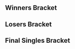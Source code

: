 {{DISPLAYTITLE:DreamHack Summer 2017: Singles Bracket}}{{BracketMatchSMWDisambig |oldtags=Rocky|newtags=Rocky (Swedish player)}}{{SetGame|melee}}
{{tabs static
|name1=Overview
|link1=DreamHack/2017/Summer
|name2=Singles Pools
|link2=DreamHack/2017/Summer/Singles Pools
|name3=Singles Bracket
|link3=DreamHack/2017/Summer/Singles Bracket
|This=3
}}
==Winners Bracket==
{{32DEWBracketA
|tourneylink=DreamHack/2017/Summer
|tourneyname=DreamHack Summer 2017
|r1m1p1=Armada |r1m1p1flag=se |r1m1p1score=3 |r1m1win=1
|r1m1p2=Spider |r1m1p2flag=se |r1m1p2score=0

|r1m2p1=Levingy |r1m2p1flag=fi |r1m2p1score=3 |r1m2win=1
|r1m2p2=Yabasta |r1m2p2flag=se |r1m2p2score=1
|r1m2p1char1=falco |r1m2p2char1=marth |r1m2p1stock1=0 |r1m2p2stock1=1 |r1m2win1=2 |r1m2stage1=Battlefield
|r1m2p1char2=falco |r1m2p2char2=marth |r1m2p1stock2=1 |r1m2p2stock2=0 |r1m2win2=1 |r1m2stage2=Yoshi's Story
|r1m2p1char3=marth |r1m2p2char3=marth |r1m2p1stock3=3 |r1m2p2stock3=0 |r1m2win3=1 |r1m2stage3=Final Destination
|r1m2p1char4=marth |r1m2p2char4=marth |r1m2p1stock4=2 |r1m2p2stock4=0 |r1m2win4=1 |r1m2stage4=Fountain of Dreams
|r1m2date=June 18, 2017
|r1m2details={{BracketMatchDetails|reddit=|comment=|vod=https://youtu.be/jV7zKBatgwA}}

|r1m3p1=Daydee |r1m3p1flag=se |r1m3p1score=3 |r1m3win=1
|r1m3p2=Jack |r1m3p2flag=se |r1m3p2score=0
|r1m4p1=Humpe |r1m4p1flag=se |r1m4p1score=3 |r1m4win=1
|r1m4p2=Zaik |r1m4p2flag=se |r1m4p2score=0
|r1m5p1=Trif |r1m5p1flag=es |r1m5p1score=3 |r1m5win=1
|r1m5p2=Poopmaister6000 |r1m5p2flag=se |r1m5p2score=0
|r1m6p1=FA0 |r1m6p1flag=se |r1m6p1score=3 |r1m6win=1
|r1m6p2=NorrlandXX |r1m6p2flag=se |r1m6p2score=0
|r1m7p1=Amsah |r1m7p1flag=nl |r1m7p1score=3 |r1m7win=1
|r1m7p2=Askeflink |r1m7p2flag=no |r1m7p2score=0
|r1m8p1=Rocky |r1m8p1flag=se |r1m8p1score=3 |r1m8win=1
|r1m8p2=Red Blaze |r1m8p2flag=se |r1m8p2score=0

|r1m9p1=Leffen |r1m9p1flag=se |r1m9p1score=3 |r1m9win=1
|r1m9p2=Sebson |r1m9p2flag=se |r1m9p2score=0
|r1m10p1=Sverre |r1m10p1flag=no |r1m10p1score=3 |r1m10win=1
|r1m10p2=Ashtrei |r1m10p2flag=se |r1m10p2score=0
|r1m11p1=Android |r1m11p1flag=se |r1m11p1score=3 |r1m11win=1
|r1m11p2=Martin |r1m11p2flag=no |r1m11p2score=0
|r1m12p1=Zoler |r1m12p1flag=se |r1m12p1score=2 |r1m12win=1
|r1m12p2=IrregularJinny |r1m12p2flag=se |r1m12p2score=0
|r1m13p1=Professor Pro |r1m13p1flag=gb |r1m13p1score=3 |r1m13win=1
|r1m13p2=Smakis |r1m13p2flag=se |r1m13p2score=0
|r1m14p1=Zorc |r1m14p1flag=no |r1m14p1score=2 |r1m14win=1
|r1m14p2=Sharp |r1m14p2flag=se |r1m14p2score=0
|r1m15p1=Overtriforce |r1m15p1flag=es |r1m15p1score=3 |r1m15win=1
|r1m15p2=Rev |r1m15p2flag=se |r1m15p2score=0

|r1m16p1=Toph |r1m16p1flag=us |r1m16p1score=3 |r1m16win=1
|r1m16p2=GabyTime |r1m16p2flag=se |r1m16p2score=0
|r1m16p1char1=fox |r1m16p2char1=marth |r1m16p1stock1=3 |r1m16p2stock1=0 |r1m16win1=1 |r1m16stage1=Battlefield
|r1m16p1char2=fox |r1m16p2char2=marth |r1m16p1stock2=1 |r1m16p2stock2=0 |r1m16win2=1 |r1m16stage2=Yoshi's Story
|r1m16p1char3=fox |r1m16p2char3=marth |r1m16p1stock3=3 |r1m16p2stock3=0 |r1m16win3=1 |r1m16stage3=Yoshi's Story
|r1m16date=June 18, 2017
|r1m16details={{BracketMatchDetails|reddit=|comment=|vod=https://youtu.be/2HsxmU42Us8}}

|r2m1p1=Armada |r2m1p1flag=se |r2m1p1score=3 |r2m1win=1
|r2m1p2=Levingy |r2m1p2flag=fi |r2m1p2score=0

|r2m2p1=Daydee |r2m2p1flag=se |r2m2p1score=0 |r2m2win=2
|r2m2p2=Humpe |r2m2p2flag=se |r2m2p2score=3
|r2m2p1char1=samus |r2m2p2char1=falco |r2m2p1stock1=0 |r2m2p2stock1=2 |r2m2win1=2 |r2m2stage1=Battlefield
|r2m2p1char2=samus |r2m2p2char2=falco |r2m2p1stock2=0 |r2m2p2stock2=1 |r2m2win2=2 |r2m2stage2=Fountain of Dreams
|r2m2p1char3=samus |r2m2p2char3=falco |r2m2p1stock3=0 |r2m2p2stock3=1 |r2m2win3=2 |r2m2stage3=Dream Land
|r2m2date=June 18, 2017
|r2m2details={{BracketMatchDetails|reddit=|comment=|vod=https://youtu.be/YEva6kpqP4c}}

|r2m3p1=Trif |r2m3p1flag=es |r2m3p1score=3 |r2m3win=1
|r2m3p2=FA0 |r2m3p2flag=se |r2m3p2score=0

|r2m4p1=Amsah |r2m4p1flag=nl |r2m4p1score=3 |r2m4win=1
|r2m4p2=Rocky |r2m4p2flag=se |r2m4p2score=0
|r2m4p1char1=sheik |r2m4p2char1=cf |r2m4p1stock1=2 |r2m4p2stock1=0 |r2m4win1=1 |r2m4stage1=Battlefield
|r2m4p1char2=sheik |r2m4p2char2=cf |r2m4p1stock2=1 |r2m4p2stock2=0 |r2m4win2=1 |r2m4stage2=Dream Land
|r2m4p1char3=sheik |r2m4p2char3=cf |r2m4p1stock3=2 |r2m4p2stock3=0 |r2m4win3=1 |r2m4stage3=Dream Land
|r2m4date=June 18, 2017
|r2m4details={{BracketMatchDetails|reddit=|comment=|vod=https://youtu.be/wHFCU69Dm-A}}

|r2m5p1=Leffen |r2m5p1flag=se |r2m5p1score=3 |r2m5win=1
|r2m5p2=Sverre |r2m5p2flag=no |r2m5p2score=0
|r2m6p1=Android |r2m6p1flag=se |r2m6p1score=3 |r2m6win=1
|r2m6p2=Zoler |r2m6p2flag=se |r2m6p2score=0

|r2m7p1=Professor Pro |r2m7p1flag=gb |r2m7p1score=3 |r2m7win=1
|r2m7p2=Zorc |r2m7p2flag=no |r2m7p2score=0
|r2m7p1char1=fox |r2m7p2char1=falco |r2m7p1stock1=2 |r2m7p2stock1=0 |r2m7win1=1 |r2m7stage1=Yoshi's Story
|r2m7p1char2=fox |r2m7p2char2=falco |r2m7p1stock2=2 |r2m7p2stock2=0 |r2m7win2=1 |r2m7stage2=Battlefield
|r2m7p1char3=fox |r2m7p2char3=falco |r2m7p1stock3=1 |r2m7p2stock3=0 |r2m7win3=1 |r2m7stage3=Final Destination
|r2m7date=June 18, 2017
|r2m7details={{BracketMatchDetails|reddit=|comment=|vod=https://youtu.be/bk2S_50FTaY}}

|r2m8p1=Overtriforce |r2m8p1flag=es |r2m8p1score=3 |r2m8win=1
|r2m8p2=Toph |r2m8p2flag=us |r2m8p2score=1

|r3m1p1=Armada |r3m1p1flag=se |r3m1p1score=3 |r3m1win=1
|r3m1p2=Humpe |r3m1p2flag=se |r3m1p2score=0
|r3m1p1char1=peach |r3m1p2char1=falco |r3m1p1stock1=3 |r3m1p2stock1=0 |r3m1win1=1 |r3m1stage1=Final Destination
|r3m1p1char2=peach |r3m1p2char2=falco |r3m1p1stock2=2 |r3m1p2stock2=0 |r3m1win2=1 |r3m1stage2=Yoshi's Story
|r3m1p1char3=peach |r3m1p2char3=falco |r3m1p1stock3=2 |r3m1p2stock3=0 |r3m1win3=1 |r3m1stage3=Yoshi's Story
|r3m1date=June 18, 2017
|r3m1details={{BracketMatchDetails|reddit=|comment=|vod=https://youtu.be/qgUw3wIDWcw}}

|r3m2p1=Trif |r3m2p1flag=es |r3m2p1score=2 |r3m2win=2
|r3m2p2=Amsah |r3m2p2flag=nl |r3m2p2score=3
|r3m2p1char1=peach |r3m2p2char1=sheik |r3m2p1stock1=3 |r3m2p2stock1=0 |r3m2win1=1 |r3m2stage1=Battlefield
|r3m2p1char2=peach |r3m2p2char2=sheik |r3m2p1stock2=2 |r3m2p2stock2=0 |r3m2win2=1 |r3m2stage2=Pokémon Stadium
|r3m2p1char3=peach |r3m2p2char3=sheik |r3m2p1stock3=0 |r3m2p2stock3=1 |r3m2win3=2 |r3m2stage3=Battlefield
|r3m2p1char4=peach |r3m2p2char4=sheik |r3m2p1stock4=0 |r3m2p2stock4=1 |r3m2win4=2 |r3m2stage4=Final Destination
|r3m2p1char5=peach |r3m2p2char5=sheik |r3m2p1stock5=0 |r3m2p2stock5=1 |r3m2win5=2 |r3m2stage5=Final Destination
|r3m2date=June 18, 2017
|r3m2details={{BracketMatchDetails|reddit=|comment=|vod=https://youtu.be/aMNpNMfRAfI}}

|r3m3p1=Leffen |r3m3p1flag=se |r3m3p1score=3 |r3m3win=1
|r3m3p2=Android |r3m3p2flag=se |r3m3p2score=0
|r3m3p1char1=fox |r3m3p2char1=sheik |r3m3p1stock1=1 |r3m3p2stock1=0 |r3m3win1=1 |r3m3stage1=Dream Land
|r3m3p1char2=fox |r3m3p2char2=sheik |r3m3p1stock2=1 |r3m3p2stock2=0 |r3m3win2=1 |r3m3stage2=Fountain of Dreams
|r3m3p1char3=fox |r3m3p2char3=sheik |r3m3p1stock3=3 |r3m3p2stock3=0 |r3m3win3=1 |r3m3stage3=Fountain of Dreams
|r3m3date=June 18, 2017
|r3m3details={{BracketMatchDetails|reddit=|comment=|vod=https://youtu.be/EwJR7b6o7M8}}

|r3m4p1=Professor Pro |r3m4p1flag=gb |r3m4p1score=1 |r3m4win=2
|r3m4p2=Overtriforce |r3m4p2flag=es |r3m4p2score=3
|r3m4p1char1=fox |r3m4p2char1=sheik |r3m4p1stock1=2 |r3m4p2stock1=0 |r3m4win1=1 |r3m4stage1=Dream Land
|r3m4p1char2=fox |r3m4p2char2=sheik |r3m4p1stock2=0 |r3m4p2stock2=1 |r3m4win2=2 |r3m4stage2=Dream Land
|r3m4p1char3=fox |r3m4p2char3=sheik |r3m4p1stock3=0 |r3m4p2stock3=1 |r3m4win3=2 |r3m4stage3=Pokémon Stadium
|r3m4p1char4=fox |r3m4p2char4=sheik |r3m4p1stock4=0 |r3m4p2stock4=1 |r3m4win4=2 |r3m4stage4=Pokémon Stadium
|r3m4date=June 18, 2017
|r3m4details={{BracketMatchDetails|reddit=|comment=|vod=https://youtu.be/VDagUSY4mIk}}

|r4m1p1=Armada |r4m1p1flag=se |r4m1p1score=3 |r4m1win=1
|r4m1p2=Amsah |r4m1p2flag=nl |r4m1p2score=0
|r4m1p1char1=peach |r4m1p2char1=sheik |r4m1p1stock1=2 |r4m1p2stock1=0 |r4m1win1=1 |r4m1stage1=Yoshi's Story
|r4m1p1char2=peach |r4m1p2char2=sheik |r4m1p1stock2=2 |r4m1p2stock2=0 |r4m1win2=1 |r4m1stage2=Battlefield
|r4m1p1char3=peach |r4m1p2char3=sheik |r4m1p1stock3=1 |r4m1p2stock3=0 |r4m1win3=1 |r4m1stage3=Battlefield
|r4m1date=June 18, 2017
|r4m1details={{BracketMatchDetails|reddit=|comment=|vod=https://youtu.be/5edl3NaTBm0}}

|r4m2p1=Leffen |r4m2p1flag=se |r4m2p1score=3 |r4m2win=1
|r4m2p2=Overtriforce |r4m2p2flag=es |r4m2p2score=2
|r4m2p1char1=fox |r4m2p2char1=sheik |r4m2p1stock1=2 |r4m2p2stock1=0 |r4m2win1=1 |r4m2stage1=Dream Land
|r4m2p1char2=fox |r4m2p2char2=sheik |r4m2p1stock2=0 |r4m2p2stock2=1 |r4m2win2=2 |r4m2stage2=Battlefield
|r4m2p1char3=fox |r4m2p2char3=sheik |r4m2p1stock3=0 |r4m2p2stock3=3 |r4m2win3=2 |r4m2stage3=Pokémon Stadium
|r4m2p1char4=fox |r4m2p2char4=sheik |r4m2p1stock4=3 |r4m2p2stock4=0 |r4m2win4=1 |r4m2stage4=Final Destination
|r4m2p1char5=fox |r4m2p2char5=sheik |r4m2p1stock5=2 |r4m2p2stock5=0 |r4m2win5=1 |r4m2stage5=Fountain of Dreams
|r4m2date=June 18, 2017
|r4m2details={{BracketMatchDetails|reddit=|comment=|vod=https://youtu.be/1ZcI2KJfLe4}}
}}
==Losers Bracket==
{{32DELBracketSmwA
|tourneylink=DreamHack/2017/Summer
|tourneyname=DreamHack Summer 2017
|l1placement=25-32
|l2placement=17-24
|l3placement=13-16
|l4placement=9-12
|l5placement=7-8
|l6placement=5-6

|l1m1p1=Spider |l1m1p1flag=se |l1m1p1score=0 |l1m1win=2
|l1m1p2=Yabasta |l1m1p2flag=se |l1m1p2score=3
|l1m2p1=Jack |l1m2p1flag=se |l1m2p1score=1 |l1m2win=2
|l1m2p2=Zaik |l1m2p2flag=se |l1m2p2score=3
|l1m3p1=Poopmaister6000 |l1m3p1flag=se |l1m3p1score=3 |l1m3win=1
|l1m3p2=NorrlandXX |l1m3p2flag=se |l1m3p2score=0
|l1m4p1=Askeflink |l1m4p1flag=no |l1m4p1score=3 |l1m4win=1
|l1m4p2=Red Blaze |l1m4p2flag=se |l1m4p2score=1
|l1m5p1=Sebson |l1m5p1flag=se |l1m5p1score=1 |l1m5win=2
|l1m5p2=Ashtrei |l1m5p2flag=se |l1m5p2score=3
|l1m6p1=Martin |l1m6p1flag=no |l1m6p1score=2 |l1m6win=2
|l1m6p2=IrregularJinny |l1m6p2flag=se |l1m6p2score=3
|l1m7p1=Smakis |l1m7p1flag=se |l1m7p1score=3 |l1m7win=1
|l1m7p2=Sharp |l1m7p2flag=se |l1m7p2score=1
|l1m8p1=Rev |l1m8p1flag=se |l1m8p1score=1 |l1m8win=2
|l1m8p2=GabyTime |l1m8p2flag=se |l1m8p2score=3

|l2m1p1=Toph |l2m1p1flag=us |l2m1p1score=1 |l2m1win=2
|l2m1p2=Yabasta |l2m1p2flag=se |l2m1p2score=3
|l2m2p1=Zorc |l2m2p1flag=no |l2m2p1score=3 |l2m2win=1
|l2m2p2=Zaik |l2m2p2flag=se |l2m2p2score=1
|l2m3p1=Zoler |l2m3p1flag=se |l2m3p1score=3 |l2m3win=1
|l2m3p2=Poopmaister6000 |l2m3p2flag=se |l2m3p2score=1
|l2m4p1=Sverre |l2m4p1flag=no |l2m4p1score=3 |l2m4win=1
|l2m4p2=Askeflink |l2m4p2flag=no |l2m4p2score=0
|l2m5p1=Rocky |l2m5p1flag=se |l2m5p1score=2 |l2m5win=2
|l2m5p2=Ashtrei |l2m5p2flag=se |l2m5p2score=3
|l2m6p1=FA0 |l2m6p1flag=se |l2m6p1score=3 |l2m6win=1
|l2m6p2=IrregularJinny |l2m6p2flag=se |l2m6p2score=0
|l2m7p1=Daydee |l2m7p1flag=se |l2m7p1score=3 |l2m7win=1
|l2m7p2=Smakis |l2m7p2flag=se |l2m7p2score=1
|l2m8p1=Levingy |l2m8p1flag=fi |l2m8p1score=3 |l2m8win=1
|l2m8p2=GabyTime |l2m8p2flag=se |l2m8p2score=0

|l3m1p1=Yabasta |l3m1p1flag=se |l3m1p1score=1 |l3m1win=2
|l3m1p2=Zorc |l3m1p2flag=no |l3m1p2score=3
|l3m2p1=Zoler |l3m2p1flag=se |l3m2p1score=1 |l3m2win=2
|l3m2p2=Sverre |l3m2p2flag=no |l3m2p2score=3
|l3m3p1=Ashtrei |l3m3p1flag=se |l3m3p1score=1 |l3m3win=2
|l3m3p2=FA0 |l3m3p2flag=se |l3m3p2score=3
|l3m4p1=Daydee |l3m4p1flag=se |l3m4p1score=3 |l3m4win=1
|l3m4p2=Levingy |l3m4p2flag=fi |l3m4p2score=0

|l4m1p1=Trif |l4m1p1flag=es |l4m1p1score=3 |l4m1win=1
|l4m1p2=Zorc |l4m1p2flag=no |l4m1p2score=1
|l4m1p1char1=peach |l4m1p2char1=falco |l4m1p1stock1=2 |l4m1p2stock1=0 |l4m1win1=1 |l4m1stage1=Battlefield
|l4m1p1char2=peach |l4m1p2char2=falco |l4m1p1stock2=0 |l4m1p2stock2=1 |l4m1win2=2 |l4m1stage2=Yoshi's Story
|l4m1p1char3=peach |l4m1p2char3=falco |l4m1p1stock3=2 |l4m1p2stock3=0 |l4m1win3=1 |l4m1stage3=Final Destination
|l4m1p1char4=peach |l4m1p2char4=falco |l4m1p1stock4=2 |l4m1p2stock4=0 |l4m1win4=1 |l4m1stage4=Pokémon Stadium
|l4m1date=June 18, 2017
|l4m1details={{BracketMatchDetails|reddit=|comment=|vod=https://youtu.be/gGVUy52OyX8}}

|l4m2p1=Humpe |l4m2p1flag=se |l4m2p1score=3 |l4m2win=1
|l4m2p2=Sverre |l4m2p2flag=no |l4m2p2score=2
|l4m3p1=Professor Pro |l4m3p1flag=gb |l4m3p1score=3 |l4m3win=1
|l4m3p2=FA0 |l4m3p2flag=se |l4m3p2score=1

|l4m4p1=Android |l4m4p1flag=se |l4m4p1score=3 |l4m4win=1
|l4m4p2=Daydee |l4m4p2flag=se |l4m4p2score=1
|l4m4p1char1=sheik |l4m4p2char1=samus |l4m4p1stock1=0 |l4m4p2stock1=1 |l4m4win1=2 |l4m4stage1=Fountain of Dreams
|l4m4p1char2=sheik |l4m4p2char2=samus |l4m4p1stock2=1 |l4m4p2stock2=0 |l4m4win2=1 |l4m4stage2=Yoshi's Story
|l4m4p1char3=sheik |l4m4p2char3=samus |l4m4p1stock3=1 |l4m4p2stock3=0 |l4m4win3=1 |l4m4stage3=Final Destination
|l4m4p1char4=sheik |l4m4p2char4=samus |l4m4p1stock4=2 |l4m4p2stock4=0 |l4m4win4=1 |l4m4stage4=Pokémon Stadium
|l4m4date=June 18, 2017
|l4m4details={{BracketMatchDetails|reddit=|comment=|vod=https://youtu.be/_FSEJ11zURI}}

|l5m1p1=Trif |l5m1p1flag=es |l5m1p1score=3 |l5m1win=1
|l5m1p2=Humpe |l5m1p2flag=se |l5m1p2score=2
|l5m1p1char1=peach |l5m1p2char1=falco |l5m1p1stock1=2 |l5m1p2stock1=0 |l5m1win1=1 |l5m1stage1=Battlefield
|l5m1p1char2=peach |l5m1p2char2=falco |l5m1p1stock2=0 |l5m1p2stock2=1 |l5m1win2=2 |l5m1stage2=Yoshi's Story
|l5m1p1char3=peach |l5m1p2char3=falco |l5m1p1stock3=2 |l5m1p2stock3=0 |l5m1win3=1 |l5m1stage3=Final Destination
|l5m1p1char4=peach |l5m1p2char4=falco |l5m1p1stock4=0 |l5m1p2stock4=1 |l5m1win4=2 |l5m1stage4=Pokémon Stadium
|l5m1p1char5=peach |l5m1p2char5=falco |l5m1p1stock5=2 |l5m1p2stock5=0 |l5m1win5=1 |l5m1stage5=Fountain of Dreams
|l5m1date=June 18, 2017
|l5m1details={{BracketMatchDetails|reddit=|comment=|vod=https://youtu.be/3i9tnhT8pJs}}

|l5m2p1=Professor Pro |l5m2p1flag=gb |l5m2p1score=1 |l5m2win=2
|l5m2p2=Android |l5m2p2flag=se |l5m2p2score=3
|l5m2p1char1=fox |l5m2p2char1=sheik |l5m2p1stock1=0 |l5m2p2stock1=1 |l5m2win1=2 |l5m2stage1=Yoshi's Story
|l5m2p1char2=fox |l5m2p2char2=sheik |l5m2p1stock2=1 |l5m2p2stock2=0 |l5m2win2=1 |l5m2stage2=Pokémon Stadium
|l5m2p1char3=fox |l5m2p2char3=sheik |l5m2p1stock3=0 |l5m2p2stock3=1 |l5m2win3=2 |l5m2stage3=Fountain of Dreams
|l5m2p1char4=fox |l5m2p2char4=sheik |l5m2p1stock4=0 |l5m2p2stock4=1 |l5m2win4=2 |l5m2stage4=Final Destination
|l5m2date=June 18, 2017
|l5m2details={{BracketMatchDetails|reddit=|comment=|vod=https://youtu.be/NfR5Pzc7tAQ}}

|l6m1p1=Overtriforce |l6m1p1flag=es |l6m1p1score=3 |l6m1win=1
|l6m1p2=Trif |l6m1p2flag=es |l6m1p2score=0
|l6m1p1char1=sheik |l6m1p2char1=peach |l6m1p1stock1=1 |l6m1p2stock1=0 |l6m1win1=1 |l6m1stage1=Dream Land
|l6m1p1char2=sheik |l6m1p2char2=peach |l6m1p1stock2=2 |l6m1p2stock2=0 |l6m1win2=1 |l6m1stage2=Final Destination
|l6m1p1char3=sheik |l6m1p2char3=peach |l6m1p1stock3=1 |l6m1p2stock3=0 |l6m1win3=1 |l6m1stage3=Battlefield
|l6m1date=June 18, 2017
|l6m1details={{BracketMatchDetails|reddit=|comment=|vod=https://youtu.be/NalT1h121mY}}

|l6m2p1=Amsah |l6m2p1flag=nl |l6m2p1score=3 |l6m2win=1
|l6m2p2=Android |l6m2p2flag=se |l6m2p2score=0
|l6m2p1char1=sheik |l6m2p2char1=sheik |l6m2p1stock1=2 |l6m2p2stock1=0 |l6m2win1=1 |l6m2stage1=Yoshi's Story
|l6m2p1char2=sheik |l6m2p2char2=sheik |l6m2p1stock2=3 |l6m2p2stock2=0 |l6m2win2=1 |l6m2stage2=Final Destination
|l6m2p1char3=sheik |l6m2p2char3=sheik |l6m2p1stock3=1 |l6m2p2stock3=0 |l6m2win3=1 |l6m2stage3=Battlefield
|l6m2date=June 18, 2017
|l6m2details={{BracketMatchDetails|reddit=|comment=|vod=}}
}}
<onlyinclude>
==Final Singles Bracket==
{{DEFinalSmwBracket
|tourneylink=DreamHack/2017/Summer
|tourneyname=DreamHack Summer 2017
|l1placement=4
|r2placement=3
|r3loserplacement=2
|r3winnerplacement=1
|export_score=true
|column-width=180

<!-- FROM WINNERS -->
|r1m1p1=Armada |r1m1p1flag=se |r1m1p1score=3
|r1m1p2=Leffen |r1m1p2flag=se |r1m1p2score=2
|r1m1win=1
|r1m1p1char1=fox |r1m1p2char1=fox |r1m1p1stock1=2 |r1m1p2stock1=0 |r1m1win1=1 |r1m1stage1=Battlefield
|r1m1p1char2=fox |r1m1p2char2=fox |r1m1p1stock2=0 |r1m1p2stock2=2 |r1m1win2=2 |r1m1stage2=Final Destination
|r1m1p1char3=fox |r1m1p2char3=fox |r1m1p1stock3=0 |r1m1p2stock3=2 |r1m1win3=2 |r1m1stage3=Dream Land
|r1m1p1char4=fox |r1m1p2char4=fox |r1m1p1stock4=1 |r1m1p2stock4=0 |r1m1win4=1 |r1m1stage4=Yoshi's Story
|r1m1p1char5=fox |r1m1p2char5=fox |r1m1p1stock5=1 |r1m1p2stock5=0 |r1m1win5=1 |r1m1stage5=Fountain of Dreams
|r1m1date=June 18, 2017
|r1m1details={{BracketMatchDetails|reddit=|comment=|vod=https://youtu.be/LpmsdDsMZn8}}

<!-- FROM LOSERS -->
|l1m1p1=Overtriforce |l1m1p1flag=es |l1m1p1score=0
|l1m1p2=Amsah |l1m1p2flag=nl |l1m1p2score=3
|l1m1win=2
|l1m1p1char1=sheik |l1m1p2char1=sheik |l1m1p1stock1=0 |l1m1p2stock1=2 |l1m1win1=2 |l1m1stage1=Dream Land
|l1m1p1char2=sheik |l1m1p2char2=sheik |l1m1p1stock2=0 |l1m1p2stock2=3 |l1m1win2=2 |l1m1stage2=Final Destination
|l1m1p1char3=sheik |l1m1p2char3=sheik |l1m1p1stock3=0 |l1m1p2stock3=2 |l1m1win3=2 |l1m1stage3=Final Destination
|l1m1date=June 18, 2017
|l1m1details={{BracketMatchDetails|reddit=|comment=|vod=}}

<!-- LOSERS FINALS -->
|r2m1p1=Leffen |r2m1p1flag=se |r2m1p1score=3
|r2m1p2=Amsah |r2m1p2flag=nl |r2m1p2score=0
|r2m1win=1
|r2m1p1char1=fox |r2m1p2char1=sheik |r2m1p1stock1=2 |r2m1p2stock1=0 |r2m1win1=1 |r2m1stage1=Dream Land
|r2m1p1char2=fox |r2m1p2char2=sheik |r2m1p1stock2=3 |r2m1p2stock2=0 |r2m1win2=1 |r2m1stage2=Battlefield
|r2m1p1char3=fox |r2m1p2char3=sheik |r2m1p1stock3=2 |r2m1p2stock3=0 |r2m1win3=1 |r2m1stage3=Fountain of Dreams
|r2m1date=June 18, 2017
|r2m1details={{BracketMatchDetails|reddit=|comment=|vod=https://youtu.be/vFODKw2dpDc}}

<!-- GRAND FINALS -->
|r3m1p1=Armada |r3m1p1flag=se |r3m1p1score=3 |r3m2p1score=
|r3m1p2=Leffen |r3m1p2flag=se |r3m1p2score=0 |r3m2p2score=
|r3m1win=1
|r3m1p1char1=fox |r3m1p2char1=fox |r3m1p1stock1=1 |r3m1p2stock1=0 |r3m1win1=1 |r3m1stage1=Dream Land
|r3m1p1char2=fox |r3m1p2char2=fox |r3m1p1stock2=2 |r3m1p2stock2=0 |r3m1win2=1 |r3m1stage2=Final Destination
|r3m1p1char3=fox |r3m1p2char3=fox |r3m1p1stock3=1 |r3m1p2stock3=0 |r3m1win3=1 |r3m1stage3=Dream Land
|r3m1date=June 18, 2017
|r3m1details={{BracketMatchDetails|reddit=|comment=|vod=https://youtu.be/jdLMY774t6E}}
}}</onlyinclude>
